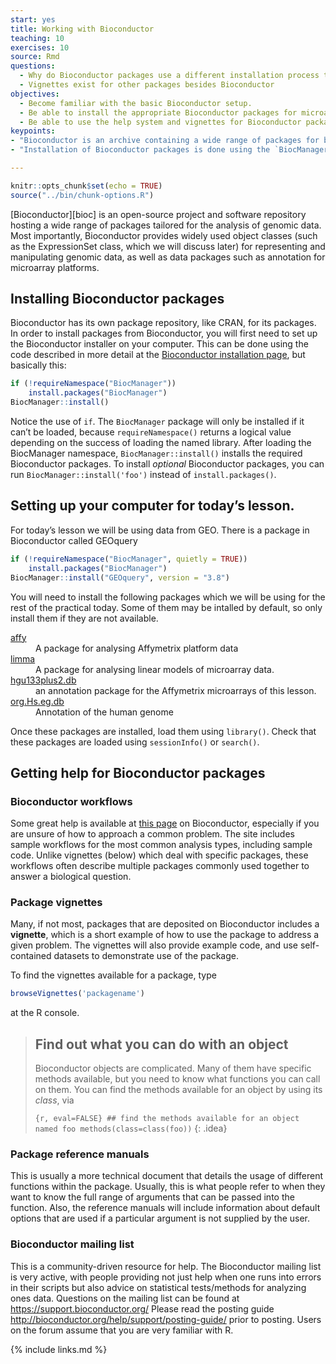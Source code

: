 ```yaml
---
start: yes
title: Working with Bioconductor
teaching: 10
exercises: 10
source: Rmd
questions: 
  - Why do Bioconductor packages use a different installation process than other R packages?
  - Vignettes exist for other packages besides Bioconductor
objectives:
  - Become familiar with the basic Bioconductor setup.
  - Be able to install the appropriate Bioconductor packages for microarray analysis
  - Be able to use the help system and vignettes for Bioconductor packages
keypoints: 
- "Bioconductor is an archive containing a wide range of packages for bioinformatics analysis."
- "Installation of Bioconductor packages is done using the `BiocManager::install()` function, rather than through the usual `install.packages()`"

---
```



```r
knitr::opts_chunk$set(echo = TRUE)
source("../bin/chunk-options.R")
```

[Bioconductor][bioc] is an open-source project and software repository hosting a
wide range of packages tailored for the analysis of genomic data. Most importantly,
Bioconductor provides widely used object classes (such as the ExpressionSet class, which we
will discuss later) for representing and manipulating genomic data, as well as data
packages such as annotation for microarray platforms.

## Installing Bioconductor packages 

Bioconductor has its own package repository, like CRAN, for its packages. In order to install packages from Bioconductor, you will first need to set up the
Bioconductor installer on your computer. This can be done using the code described in more detail at the [Bioconductor installation page](http://www.bioconductor.org/install/), but basically this:


```r
if (!requireNamespace("BiocManager"))
    install.packages("BiocManager")
BiocManager::install()
```

Notice the use of `if`. The `BiocManager` package will only be installed if it can't be loaded, because `requireNamespace()` returns a logical value depending on the success of loading the named library.  After loading the BiocManager namespace, `BiocManager::install()` installs the required Bioconductor packages. To install  *optional* Bioconductor packages, you can run `BiocManager::install('foo')` instead of `install.packages()`. 

## Setting up your computer for today's lesson.

For today's lesson we will be using data from GEO. There is a package in Bioconductor called GEOquery 

```r
if (!requireNamespace("BiocManager", quietly = TRUE))
    install.packages("BiocManager")
BiocManager::install("GEOquery", version = "3.8")
```

You will need to install the following packages which we will be using for the rest of the practical today. Some of them may be intalled by default, so only install them if they are not available.

[affy](http://bioconductor.org/packages/release/bioc/html/affy.html)
: A package for analysing Affymetrix platform data

[limma](http://bioconductor.org/packages/release/bioc/html/limma.html)
: A package for analysing linear models of microarray data.

[hgu133plus2.db](http://bioconductor.org/packages/release/data/annotation/html/hgu133plus2.db.html)
: an annotation package for the Affymetrix microarrays of this lesson.

[org.Hs.eg.db](https://bioconductor.org/packages/release/data/annotation/html/org.Hs.eg.db.html)
: Annotation of the human genome

Once these packages are installed, load them using `library()`. Check that these
packages are loaded using `sessionInfo()` or `search()`.

## Getting help for Bioconductor packages 

### Bioconductor workflows 

Some great help is available at [this page](http://bioconductor.org/packages/release/BiocViews.html#___Workflow) on Bioconductor, especially if you are unsure of how to approach a common problem.
The site includes sample workflows for the most common analysis types, including sample code. 
Unlike vignettes (below) which deal with specific packages, these workflows often describe multiple packages commonly used together to answer a biological question.

### Package vignettes 

Many, if not most, packages that are deposited on Bioconductor includes a **vignette**,
which is a short example of how to use the package to address a given problem. The
vignettes will also provide example code, and use self-contained datasets to demonstrate
use of the package.

To find the vignettes available for a package, type

```r
browseVignettes('packagename')
```
at the R console.

> ## Find out what you can do with an object
>
> Bioconductor objects are complicated. Many of them have specific methods available, but you need to know what functions you can call on them. You can find the methods available for an object by using its *class*, via
>
> ```{r, eval=FALSE}
> ## find the methods available for an object named foo
> methods(class=class(foo))
> ```
{: .idea}


### Package reference manuals

This is usually a more technical document that details the usage of different functions within the
package. Usually, this is what people refer to when they want to know the full range of
arguments that can be passed into the function. Also, the reference manuals will include
information about default options that are used if a particular argument is not supplied
by the user.

### Bioconductor mailing list

This is a community-driven resource for help. The Bioconductor mailing list is very
active, with people providing not just help when one runs into errors in their scripts but
also advice on statistical tests/methods for analyzing ones data. Questions on the mailing
list can be found at [https://support.bioconductor.org/](https://support.bioconductor.org/) Please read the posting guide
[http://bioconductor.org/help/support/posting-guide/](http://bioconductor.org/help/support/posting-guide/) prior to posting. Users on the forum
assume that you are very familiar with R. 


{% include links.md %}
